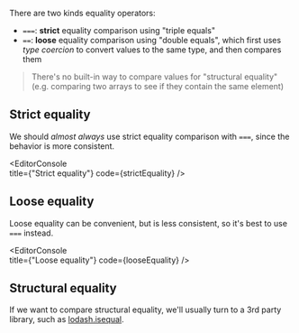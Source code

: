 
There are two kinds equality operators:

- `===`: **strict** equality comparison using "triple equals"
- `==`: **loose** equality comparison using "double equals", which first uses _type coercion_ to convert values to the same type, and then compares them

> There's no built-in way to compare values for "structural equality" (e.g. comparing two arrays to see if they contain the same element)

## Strict equality

We should _almost always_ use strict equality comparison with `===`, since the behavior is more consistent.

<EditorConsole   
  title={"Strict equality"}
  code={strictEquality}
/>

## Loose equality

Loose equality can be convenient, but is less consistent, so it's best to use `===` instead.

<EditorConsole   
  title={"Loose equality"}
  code={looseEquality}
/>

## Structural equality

If we want to compare structural equality, we'll usually turn to a 3rd party library, such as [lodash.isequal](https://www.npmjs.com/package/lodash.isequal). 

